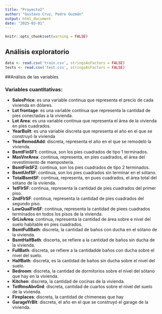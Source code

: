 ```yaml
---
title: "Proyecto2"
author: "Gustavo Cruz, Pedro Guzmán"
output: html_document
date: "2025-03-01"
---
```


```r
knitr::opts_chunk$set(warning = FALSE)
```
## Análisis exploratorio

```r
data <- read.csv('train.csv', stringsAsFactors = FALSE)
tests <- read.csv('test.csv', stringsAsFactors = FALSE)
```

##Análisis de las variables

### Variables cuantitativas: 
- **SalesPrice**: es una variable continua que representa el precio de cada vivienda en dólares. 
- **Lot frontage**: es una variable continua que representa la cantidad de pies conectadas a la vivienda. 
- **Lot Area**: es una variable continua que representa el área de la vivienda en pies cuadrados. 
- **YearBuilt**: es una variable discreta que representa el año en el que se construyó la vivienda
- **YearRemodAdd**: discreta, representa el año en el que se remodeló la vivienda.
- **BsmtFinSF1**: continua, son los pies cuadrados de tipo 1 terminados. 
- **MasVnrArea**: continua, representa, en pies cuadrados, el área del revestimiento de mampostería. 
- **BsmtFinSF2**: continua, son los pies cuadrados de tipo 2 terminados.
- **BsmtUnfSF**: continua, son los pies cuadrados sin terminar en el sótano. 
- **TotalBsmtSF**: continua, representa, en pues cuadrados, el área total del sótano de la vivienda. 
- **1stFlrSF**: continua, representa la cantidad de pies cuadrados del primer piso.
- **2ndFlrSF**: continua, representa la cantidad de pies cuadrados del segundo piso. 
- **LowQualFinSF**: continua, representa la cantidad de piees cuadrados terminados en todos los pisos de la vivienda.
- **GrLivArea**: continua, representa la cantidad de área sobre e nivel del suelo habitable en pies cuadrados.
- **BsmtFullBath**: discreta, la cantidad de baños con ducha en el sótano de la vivienda. 
- **BsmtHalfBath**: discerta, se refiere a la cantidad de baños sin ducha de la vivienda. 
- **FullBath**: discreta, se refiere a la cantidadde baños con ducha sobre el nivel del suelo. 
- **HalfBath**: discreta, es la cantidad de baños sin ducha sobre el nivel del suelo. 
- **Bedroom**: discreta, la cantidad de dormitorios sobre el nivel del sótano que hay en la vivienda. 
- **Kitchen**: discreta, la cantidad de cocinas de la vivienda. 
- **TotRmsAbvGrd**: discreta, cantidad de cuartos sobre el nivel del suelo de la vivienda. 
- **Fireplaces**: discreta, la cantidad de chimeneas que hay
- **GarageYrBlt**: discreta, el año en el que se construyó el garage de la vivienda. 


